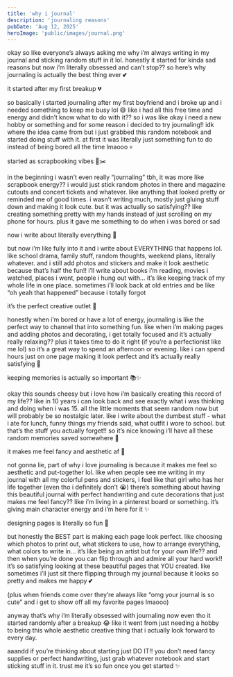 ```yaml
---
title: 'why i journal'
description: 'journaling reasons'
pubDate: 'Aug 12, 2025'
heroImage: 'public/images/journal.png'
---
```


okay so like everyone’s always asking me why i’m always writing in my journal and sticking random stuff in it lol. honestly it started for kinda sad reasons but now i’m literally obsessed and can’t stop?? so here’s why journaling is actually the best thing ever 💕

it started after my first breakup 💔

so basically i started journaling after my first boyfriend and i broke up and i needed something to keep me busy lol 😅 like i had all this free time and energy and didn’t know what to do with it??
so i was like okay i need a new hobby or something and for some reason i decided to try journaling!! idk where the idea came from but i just grabbed this random notebook and started doing stuff with it. at first it was literally just something fun to do instead of being bored all the time lmaooo 💀

started as scrapbooking vibes 📸✂️

in the beginning i wasn’t even really “journaling” tbh, it was more like scrapbook energy?? i would just stick random photos in there and magazine cutouts and concert tickets and whatever. like anything that looked pretty or reminded me of good times.
i wasn’t writing much, mostly just gluing stuff down and making it look cute. but it was actually so satisfying?? like creating something pretty with my hands instead of just scrolling on my phone for hours. plus it gave me something to do when i was bored or sad

now i write about literally everything 📝

but now i’m like fully into it and i write about EVERYTHING that happens lol. like school drama, family stuff, random thoughts, weekend plans, literally whatever. and i still add photos and stickers and make it look aesthetic because that’s half the fun!!
i’ll write about books i’m reading, movies i watched, places i went, people i hung out with… it’s like keeping track of my whole life in one place. sometimes i’ll look back at old entries and be like “oh yeah that happened” because i totally forgot 

it’s the perfect creative outlet 🌙

honestly when i’m bored or have a lot of energy, journaling is like the perfect way to channel that into something fun. like when i’m making pages and adding photos and decorating, i get totally focused and it’s actually really relaxing??
plus it takes time to do it right (if you’re a perfectionist like me lol) so it’s a great way to spend an afternoon or evening. like i can spend hours just 
on one page making it look perfect and it’s actually really satisfying 💭

keeping memories is actually so important 📚✨

okay this sounds cheesy but i love how i’m basically creating this record of my life?? like in 10 years i can look back and see exactly what i was thinking and doing when i was 15. all the little moments that seem random now but will probably be so nostalgic later.
like i write about the dumbest stuff - what i ate for lunch, funny things my friends said, what outfit i wore to school. but that’s the stuff you actually forget!! so it’s nice knowing i’ll have all these random memories saved somewhere 🥺

it makes me feel fancy and aesthetic af 💅

not gonna lie, part of why i love journaling is because it makes me feel so aesthetic and put-together lol. like when people see me writing in my journal with all my colorful pens and stickers, i feel like that girl who has her life together (even tho i definitely don’t 😭)
there’s something about having this beautiful journal with perfect handwriting and cute decorations that just makes me feel fancy?? like i’m living in a pinterest board or something. it’s giving main character energy and i’m here for it ✨

designing pages is literally so fun 🎨

but honestly the BEST part is making each page look perfect. like choosing which photos to print out, what stickers to use, how to arrange everything, what colors to write in… it’s like being an artist but for your own life??
and then when you’re done you can flip through and admire all your hard work!! it’s so satisfying looking at these beautiful pages that YOU created. like sometimes i’ll just sit there flipping through my journal because it looks so pretty and makes me happy 💕

(plus when friends come over they’re always like “omg your journal is so cute” and i get to show off all my favorite pages lmaooo)

anyway that’s why i’m literally obsessed with journaling now even tho it started randomly after a breakup 😂 like it went from just needing a hobby to being this whole aesthetic creative thing that i actually look forward to every day.

aaandd if you’re thinking about starting just DO IT!! you don’t need fancy supplies or perfect handwriting, just grab whatever notebook and start sticking stuff in it. trust me it’s so fun once you get started ✨